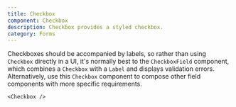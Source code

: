 ```yaml
---
title: Checkbox
component: Checkbox
description: Checkbox provides a styled checkbox.
category: Forms
---
```


Checkboxes should be accompanied by labels, so rather than using `Checkbox` directly in a UI,
it's normally best to the `CheckboxField` component, which combines a `Checkbox` with a `Label` and
displays validation errors. Alternatively, use this `Checkbox` component to compose other field components
with more specific requirements.

```tsx preview
<Checkbox />
```
